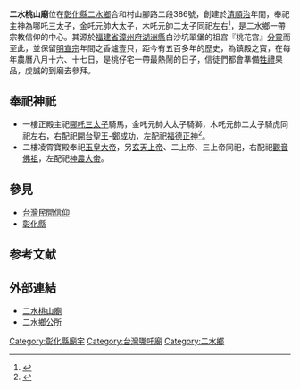 '''二水桃山廟'''位在[[彰化縣|彰化縣]][[二水鄉|二水鄉]]合和村山腳路二段386號，創建於[[清|清]][[順治|順治]]年間，奉祀主神為哪吒三太子，金吒元帥大太子，木吒元帥二太子同祀左右<ref>{{Cite web |url=http://www.erhshui.gov.tw/mywarmday/view.htm |title=二水鄉旅遊景點簡介 |accessdate=2011-01-19 |archive-date=2011-11-27 |archive-url=https://web.archive.org/web/20111127210148/http://www.erhshui.gov.tw/mywarmday/view.htm |dead-url=no }}</ref>，是二水鄉一帶宗教信仰的中心。其源於[[福建省|福建省]][[漳州府|漳州府]][[湖洲縣|湖洲縣]]白沙坑翠堡的祖宮『桃花宮』[[分靈|分靈]]而至此，並保留[[明宣宗|明宣宗]]年間之香爐壹只，距今有五百多年的歷史，為鎮殿之寶，在每年農曆八月十六、十七日，是桃仔宅一帶最熱鬧的日子，信徒們都會準備[[牲禮|牲禮]]果品，虔誠的到廟去參拜。

== 奉祀神祇 ==
*一樓正殿主祀[[太子元帥|哪吒三太子]]騎馬，金吒元帥大太子騎獅，木吒元帥二太子騎虎同祀左右，右配祀[[開台聖王|開台聖王]]-[[鄭成功|鄭成功]]，左配祀[[福德正神|福德正神]]<ref>{{Cite web |url=http://blog.yam.com/tl29969922/article/27992833 |title=彰化二水桃山廟 |accessdate=2011-01-19 |archive-date=2016-09-23 |archive-url=https://web.archive.org/web/20160923020837/http://blog.yam.com/tl29969922/article/27992833 |dead-url=no }}</ref>。  
*二樓凌霄寶殿奉祀[[玉皇大帝|玉皇大帝]]，另[[玄天上帝|玄天上帝]]、二上帝、三上帝同祀，右配祀[[觀音佛祖|觀音佛祖]]，左配祀[[神農大帝|神農大帝]]。

==參見==
*[[台灣民間信仰|台灣民間信仰]]
*[[彰化縣|彰化縣]]

==参考文献==
{{reflist}}

==外部連結==
*[http://tw.myblog.yahoo.com/jw!C_fa3w6TSEBPmBlmQkcspg--/article?mid=88 二水桃山廟]{{Wayback|url=http://tw.myblog.yahoo.com/jw!C_fa3w6TSEBPmBlmQkcspg--/article?mid=88 |date=20190928214604 }}
*[https://web.archive.org/web/20100815031922/http://www.erhshui.gov.tw/ 二水鄉公所]

[[Category:彰化縣廟宇|Category:彰化縣廟宇]]
[[Category:台灣哪吒廟|Category:台灣哪吒廟]]
[[Category:二水鄉|Category:二水鄉]]